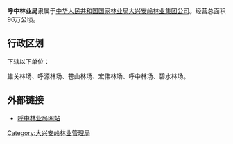 {{中国乡级行政区
|行政区全称           = {{PAGENAMEBASE}}
|上级行政区           = [[大兴安岭林业管理局|大兴安岭林业管理局]]<br>[[大兴安岭林业集团公司|大兴安岭林业集团公司]]
|政府驻地             = [[呼中区|呼中区]][[呼中镇|呼中镇]]
}}

'''呼中林业局'''隶属于[[中华人民共和国|中华人民共和国]][[国家林业局|国家林业局]][[大兴安岭林业集团公司|大兴安岭林业集团公司]]。经营总面积96万公顷。

== 行政区划 ==
{{PAGENAMEBASE}}下辖以下单位：

雄关林场、呼源林场、苍山林场、宏伟林场、呼中林场、碧水林场。

==外部链接==
* [https://web.archive.org/web/20090207172757/http://www.huzhong.com.cn/ 呼中林业局网站]

{{黑龙江行政区划小作品}}
{{呼中区行政区划}}
{{中华人民共和国林业区划|大}}

[[Category:大兴安岭林业管理局|Category:大兴安岭林业管理局]]
